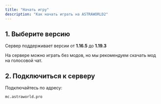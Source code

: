 ```yaml
---
title: "Начать игру"
description: "Как начать играть на ASTRAWORLD2"
---
```


## 1. Выберите версию

Сервер поддерживает версии от **1.16.5** до **1.19.3**

На сервере можно играть без модов, но мы рекомендуем скачать мод на голосовой чат.

## 2. Подключиться к серверу

Подключайтесь по адресу:

```
mc.astraworld.pro
```
